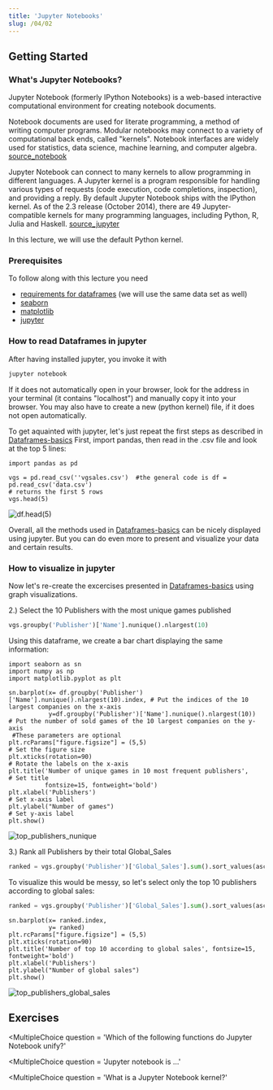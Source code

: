 ```yaml
---
title: 'Jupyter Notebooks'
slug: /04/02
---
```


## Getting Started
### What's Jupyter Notebooks?
Jupyter Notebook (formerly IPython Notebooks) is a web-based interactive computational environment for creating notebook documents.

Notebook documents are used for literate programming, a method of writing computer programs. Modular notebooks may connect to a variety of computational back ends, called "kernels". Notebook interfaces are widely used for statistics, data science, machine learning, and computer algebra. [source_notebook](https://en.wikipedia.org/wiki/Notebook_interface)

Jupyter Notebook can connect to many kernels to allow programming in different languages. A Jupyter kernel is a program responsible for handling various types of requests (code execution, code completions, inspection), and providing a reply.
By default Jupyter Notebook ships with the IPython kernel. As of the 2.3 release (October 2014), there are 49 Jupyter-compatible kernels for many programming languages, including Python, R, Julia and Haskell.
[source_jupyter](https://en.wikipedia.org/wiki/Project_Jupyter)


In this lecture, we will use the default Python kernel.

### Prerequisites
To follow along with this lecture you need
+ [requirements for dataframes](https://zesch.github.io/practical-data-science/docs/03/02) (we will use the same data set as well)
+ [seaborn](https://pypi.org/project/seaborn/)
+ [matplotlib](https://pypi.org/project/matplotlib/)
+ [jupyter](https://jupyter.org/install)

### How to read Dataframes in jupyter
After having installed jupyter, you invoke it with 
```cmd
jupyter notebook
```
If it does not automatically open in your browser, look for the address in your terminal (it contains "localhost") and manually copy it into your browser.
You may also have to create a new (python kernel) file, if it does not open automatically.

To get aquainted with jupyter, let's just repeat the first steps as described in [Dataframes-basics](https://zesch.github.io/practical-data-science/docs/03/02)
First, import pandas, then read in the .csv file and look at the top 5 lines:

```jupyter
import pandas as pd

vgs = pd.read_csv(''vgsales.csv')  #the general code is df = pd.read_csv('data.csv') 
# returns the first 5 rows
vgs.head(5)
```

![df.head(5)](https://zesch.github.io/practical-data-science/assets/images/3.2_head_table-08841885797b1c98df38d5d55e17ec25.png)

Overall, all the methods used in [Dataframes-basics](https://zesch.github.io/practical-data-science/docs/03/02) can be nicely displayed using jupyter. 
But you can do even more to present and visualize your data and certain results.

### How to visualize in jupyter
Now let's re-create the excercises presented in [Dataframes-basics](https://zesch.github.io/practical-data-science/docs/03/02) using graph visualizations.

2.) Select the 10 Publishers with the most unique games published
```python
vgs.groupby('Publisher')['Name'].nunique().nlargest(10)
```

Using this dataframe, we create a bar chart displaying the same information:
```jupyter
import seaborn as sn
import numpy as np
import matplotlib.pyplot as plt

sn.barplot(x= df.groupby('Publisher')['Name'].nunique().nlargest(10).index, # Put the indices of the 10 largest companies on the x-axis
           y=df.groupby('Publisher')['Name'].nunique().nlargest(10))        # Put the number of sold games of the 10 largest companies on the y-axis
 #These parameters are optional
plt.rcParams["figure.figsize"] = (5,5)                                      # Set the figure size
plt.xticks(rotation=90)                                                     # Rotate the labels on the x-axis
plt.title('Number of unique games in 10 most frequent publishers',          # Set title
          fontsize=15, fontweight='bold')
plt.xlabel('Publishers')                                                    # Set x-axis label
plt.ylabel("Number of games")                                               # Set y-axis label
plt.show()
```

![top_publishers_nunique](https://github.com/zesch/practical-data-science/blob/main/docs/04%20Visualization%20&%20Analysis/assets/top_publishers_nunique.jpg?raw=true)

3.) Rank all Publishers by their total Global_Sales
```python
ranked = vgs.groupby('Publisher')['Global_Sales'].sum().sort_values(ascending=False)
```

To visualize this would be messy, so let's select only the top 10 publishers according to global sales:
```python
ranked = vgs.groupby('Publisher')['Global_Sales'].sum().sort_values(ascending=False).head(10)
```
```jupyter
sn.barplot(x= ranked.index, 
           y= ranked)
plt.rcParams["figure.figsize"] = (5,5)
plt.xticks(rotation=90)
plt.title('Number of top 10 according to global sales', fontsize=15, fontweight='bold')
plt.xlabel('Publishers')
plt.ylabel("Number of global sales")
plt.show()
```

![top_publishers_global_sales](https://github.com/zesch/practical-data-science/blob/main/docs/04%20Visualization%20%26%20Analysis/assets/top_publishers_global_sales.jpg)

## Exercises


<MultipleChoice
question = 'Which of the following functions do Jupyter Notebook unify?'
>
<Answer
    text="Editing and execution of source code."
    explanation="Your answer is generally true, but there are also other correct answers."
/>
           
<Answer
    text="Editing and display of documentation."
    explanation="Your answer is generally true, but there are also other correct answers."
/>
           
<Answer
    text="Visualization of charts."
    explanation="Your answer is generally true, but there are also other correct answers."
/>
           
<Answer
    correct
    text="All of the above."
    explanation="This is correct"
/>
</MultipleChoice>


<MultipleChoice
question = 'Jupyter notebook is ...'
>
<Answer
    text="an interactive, web-based, programme"
    explanation="Jupyter is not a programme."
/>
           
<Answer
    text="a Python library used for statistics"
    explanation="Jupyter is not a library, but an environment that can be used for many programming languages"
/>
           
<Answer
    correct
    text="an interactive, web-based, computational environment."
    explanation="This is correct"
/>
</MultipleChoice>

<MultipleChoice
question = 'What is a Jupyter Notebook kernel?'
>
<Answer
    text="It is a wrapper running on the Jupyter server encapsulating the programming language interpreter."
    explanation="This is correct."
/>
           
<Answer
    text="It is part of the operating system the Jupyter server runs on."
    explanation="Jupyter is part of the operating system"
/>
           
<Answer
    correct
    text="It is an intermediate programming language."
    explanation="Jupyter is not a programming language"
/>
</MultipleChoice>










